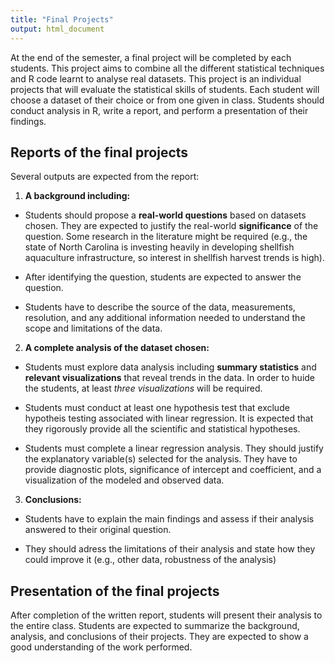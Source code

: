 ```yaml
---
title: "Final Projects"
output: html_document
---
```


At the end of the semester, a final project will be completed by each students. This project aims to combine all the different statistical techniques and R code learnt to analyse real datasets. This project is an individual projects that will evaluate the statistical skills of students. 
Each student will choose a dataset of their choice or from one given in class. Students should conduct analysis in R, write a report, and perform a presentation of their findings. 

## Reports of the final projects

Several outputs are expected from the report:

1. **A background including:**

* Students should propose a **real-world questions** based on datasets chosen. They are expected to justify the real-world **significance** of the question. Some research in the literature might be required (e.g., the state of North Carolina is
investing heavily in developing shellfish aquaculture infrastructure, so interest in shellfish harvest trends is high).

* After identifying the question, students are expected to answer the question.

* Students have to describe the source of the data, measurements, resolution, and any additional information needed to understand the scope and limitations of the data.

2. **A complete analysis of the dataset chosen:**

* Students must explore data analysis including **summary statistics** and **relevant visualizations** that reveal trends in the data. In order to huide the students, at least *three visualizations* will be required.

* Students must conduct at least one hypothesis test that exclude hypotheis testing associated with linear regression. It is expected that they rigorously provide all the scientific and statistical hypotheses. 

* Students must complete a linear regression analysis. They should justify the explanatory variable(s) selected for the analysis. They have to provide diagnostic plots, significance of intercept and coefficient, and a visualization of the modeled and observed data.

3. **Conclusions:**

* Students have to explain the main findings and assess if their analysis answered to their original question.

* They should adress the limitations of their analysis and state how they could improve it (e.g., other data, robustness of the analysis)

      
## Presentation of the final projects

After completion of the written report, students will present their analysis to the entire class.
Students are expected to summarize the background, analysis, and conclusions of their projects. They are expected to show a good understanding of the work performed.

